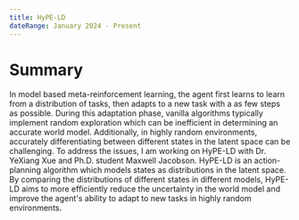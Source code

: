 ```yaml
---
title: HyPE-LD
dateRange: January 2024 - Present
--- 
```


# Summary
In model based meta-reinforcement learning, the agent first learns to learn from a distribution of tasks, then adapts to a new task with a as few steps as possible. During this adaptation phase, vanilla algorithms typically implement random exploration which can be inefficient in determining an accurate world model. Additionally, in highly random environments, accurately differentiating between different states in the latent space can be challenging. To address the issues, I am working on HyPE-LD with Dr. YeXiang Xue and Ph.D. student Maxwell Jacobson. HyPE-LD is an action-planning algorithm which models states as distributions in the latent space. By comparing the distributions of different states in different models, HyPE-LD aims to more efficiently reduce the uncertainty in the world model and improve the agent's ability to adapt to new tasks in highly random environments.